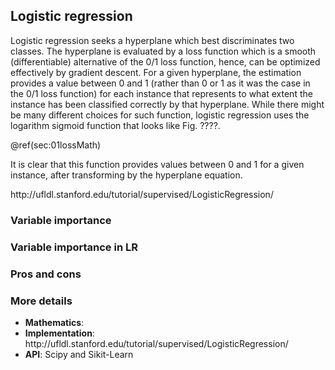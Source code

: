 ## Logistic regression

Logistic regression seeks a hyperplane which best discriminates two classes. The hyperplane is evaluated by a loss function which is a smooth (differentiable) alternative of the 0/1 loss function, hence, can be optimized effectively by gradient descent. For a given hyperplane, the estimation provides a value between 0 and 1 (rather than 0 or 1 as it was the case in the 0/1 loss function) for each instance that represents to what extent the instance has been classified correctly by that hyperplane. While there might be many different choices for such function, logistic regression uses the logarithm sigmoid function that looks like Fig. ????.

\@ref(sec:01lossMath)


It is clear that this function provides values between 0 and 1 for a given instance, after transforming by the hyperplane equation.  


http://ufldl.stanford.edu/tutorial/supervised/LogisticRegression/

### Variable importance


### Variable importance in LR


### Pros and cons


### More details

* **Mathematics**: 
* **Implementation**:  http://ufldl.stanford.edu/tutorial/supervised/LogisticRegression/
* **API**: Scipy and Sikit-Learn

